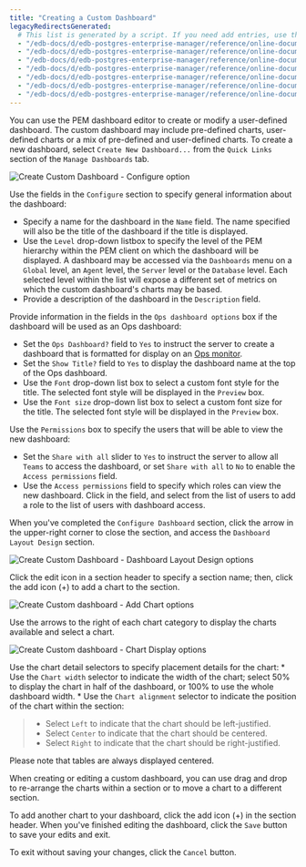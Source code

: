 ```yaml
---
title: "Creating a Custom Dashboard"
legacyRedirectsGenerated:
  # This list is generated by a script. If you need add entries, use the `legacyRedirects` key.
  - "/edb-docs/d/edb-postgres-enterprise-manager/reference/online-documentation/7.12/pem_custom_dashboard.html"
  - "/edb-docs/d/edb-postgres-enterprise-manager/reference/online-documentation/7.14/pem_custom_dashboard.html"
  - "/edb-docs/d/edb-postgres-enterprise-manager/reference/online-documentation/7.15/pem_custom_dashboard.html"
  - "/edb-docs/d/edb-postgres-enterprise-manager/reference/online-documentation/7.16/pem_custom_dashboard.html"
  - "/edb-docs/d/edb-postgres-enterprise-manager/reference/online-documentation/7.6/pem_custom_dashboard.html"
  - "/edb-docs/d/edb-postgres-enterprise-manager/reference/online-documentation/7.7/pem_custom_dashboard.html"
  - "/edb-docs/d/edb-postgres-enterprise-manager/reference/online-documentation/7.8/pem_custom_dashboard.html"
---
```


<div id="pem_custom_dashboard" class="registered_link"></div>

You can use the PEM dashboard editor to create or modify a user-defined dashboard. The custom dashboard may include pre-defined charts, user-defined charts or a mix of pre-defined and user-defined charts. To create a new dashboard, select `Create New Dashboard...` from the `Quick Links` section of the `Manage Dashboards` tab.

![Create Custom Dashboard - Configure option](../../images/pem_custom_dashboard_configure_dashboard.png)

Use the fields in the `Configure` section to specify general information about the dashboard:

-   Specify a name for the dashboard in the `Name` field. The name specified will also be the title of the dashboard if the title is displayed.
-   Use the `Level` drop-down listbox to specify the level of the PEM hierarchy within the PEM client on which the dashboard will be displayed. A dashboard may be accessed via the `Dashboards` menu on a `Global` level, an `Agent` level, the `Server` level or the `Database` level. Each selected level within the list will expose a different set of metrics on which the custom dashboard's charts may be based.
-   Provide a description of the dashboard in the `Description` field.

Provide information in the fields in the `Ops dashboard options` box if the dashboard will be used as an Ops dashboard:

-   Set the `Ops Dashboard?` field to `Yes` to instruct the server to create a dashboard that is formatted for display on an [Ops monitor](02_pem_ops_dashboard/#pem_ops_dashboard).
-   Set the `Show Title?` field to `Yes` to display the dashboard name at the top of the Ops dashboard.
-   Use the `Font` drop-down list box to select a custom font style for the title. The selected font style will be displayed in the `Preview` box.
-   Use the `Font size` drop-down list box to select a custom font size for the title. The selected font style will be displayed in the `Preview` box.

Use the `Permissions` box to specify the users that will be able to view the new dashboard:

-   Set the `Share with all` slider to `Yes` to instruct the server to allow all `Teams` to access the dashboard, or set `Share with all` to `No` to enable the `Access permissions` field.
-   Use the `Access permissions` field to specify which roles can view the new dashboard. Click in the field, and select from the list of users to add a role to the list of users with dashboard access.

When you've completed the `Configure Dashboard` section, click the arrow in the upper-right corner to close the section, and access the `Dashboard Layout Design` section.

![Create Custom Dashboard - Dashboard Layout Design options](../../images/pem_custom_dashboard_add_section_name.png)

Click the edit icon in a section header to specify a section name; then, click the add icon (+) to add a chart to the section.

![Create Custom dashboard - Add Chart options](../../images/pem_custom_dashboard_add_chart.png)

Use the arrows to the right of each chart category to display the charts available and select a chart.

![Create Custom dashboard - Chart Display options](../../images/pem_custom_dashboard_chart_details.png)

Use the chart detail selectors to specify placement details for the chart: \* Use the `Chart width` selector to indicate the width of the chart; select 50% to display the chart in half of the dashboard, or 100% to use the whole dashboard width. \* Use the `Chart alignment` selector to indicate the position of the chart within the section:

> -   Select `Left` to indicate that the chart should be left-justified.
> -   Select `Center` to indicate that the chart should be centered.
> -   Select `Right` to indicate that the chart should be right-justified.

Please note that tables are always displayed centered.

When creating or editing a custom dashboard, you can use drag and drop to re-arrange the charts within a section or to move a chart to a different section.

To add another chart to your dashboard, click the add icon (+) in the section header. When you've finished editing the dashboard, click the `Save` button to save your edits and exit.

To exit without saving your changes, click the `Cancel` button.
